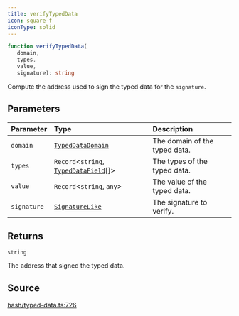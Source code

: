 ```yaml
---
title: verifyTypedData
icon: square-f
iconType: solid
---
```


```ts
function verifyTypedData(
   domain, 
   types, 
   value, 
   signature): string
```

Compute the address used to sign the typed data for the `signature`.

## Parameters

| Parameter | Type | Description |
| :------ | :------ | :------ |
| `domain` | [`TypedDataDomain`](/content/interfaces/TypedDataDomain) | The domain of the typed data. |
| `types` | `Record`\<`string`, [`TypedDataField`](/content/interfaces/TypedDataField)[]\> | The types of the typed data. |
| `value` | `Record`\<`string`, `any`\> | The value of the typed data. |
| `signature` | [`SignatureLike`](/content/type-aliases/SignatureLike) | The signature to verify. |

## Returns

`string`

The address that signed the typed data.

## Source

[hash/typed-data.ts:726](https://github.com/dominant-strategies/quais.js/blob/0b080dd187bafddecb11cf27fbfdd65add0ec116/src/hash/typed-data.ts#L726)
